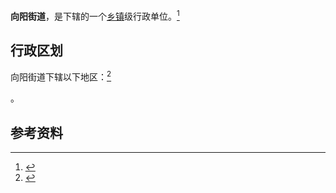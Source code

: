 {{中国乡级行政区|61/05/02/004/000}}

'''向阳街道'''，是{{PRC admin/fullname|61/05/02/004/000|3}}下辖的一个[[乡镇|乡镇]]级行政单位。<ref>{{PRC admin/ref sgc|{{PRC admin/parent|61/05/02/004/000}}}}</ref>

== 行政区划 ==

向阳街道下辖以下地区：<ref>{{PRC admin/ref sgc|61/05/02/004/000}}</ref>

{{PRC admin/children|61/05/02/004/000}}。

== 参考资料 ==

{{reflist}}

{{行政区划小作品}}
{{PRC admin/navcat|61/05/02/004/000}}